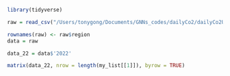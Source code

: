 ```r
library(tidyverse)
```

```r
raw = read_csv("/Users/tonygong/Documents/GNNs_codes/dailyCo2/dailyCo2Updated/dataset/grp_2019_2022.csv") # nolint: line_length_linter.
```

```r
rownames(raw) <- raw$region
data = raw
```

```r
data_22 = data$'2022'
```

```r
matrix(data_22, nrow = length(my_list[[1]]), byrow = TRUE)

```
